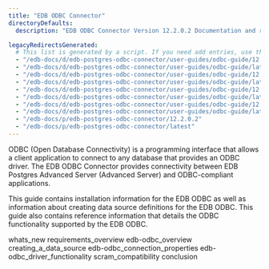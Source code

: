 ```yaml
---
title: "EDB ODBC Connector"
directoryDefaults:
  description: "EDB ODBC Connector Version 12.2.0.2 Documentation and release notes."

legacyRedirectsGenerated:
  # This list is generated by a script. If you need add entries, use the `legacyRedirects` key.
  - "/edb-docs/d/edb-postgres-odbc-connector/user-guides/odbc-guide/12.2.0.2/index.html"
  - "/edb-docs/d/edb-postgres-odbc-connector/user-guides/odbc-guide/latest/index.html"
  - "/edb-docs/d/edb-postgres-odbc-connector/user-guides/odbc-guide/12.2.0.2/conclusion.html"
  - "/edb-docs/d/edb-postgres-odbc-connector/user-guides/odbc-guide/latest/conclusion.html"
  - "/edb-docs/d/edb-postgres-odbc-connector/user-guides/odbc-guide/12.2.0.2/whats_new.html"
  - "/edb-docs/d/edb-postgres-odbc-connector/user-guides/odbc-guide/latest/whats_new.html"
  - "/edb-docs/d/edb-postgres-odbc-connector/user-guides/odbc-guide/12.2.0.2/genindex.html"
  - "/edb-docs/d/edb-postgres-odbc-connector/user-guides/odbc-guide/latest/genindex.html"
  - "/edb-docs/p/edb-postgres-odbc-connector/12.2.0.2"
  - "/edb-docs/p/edb-postgres-odbc-connector/latest"
---
```


ODBC (Open Database Connectivity) is a programming interface that allows a client application to connect to any database that provides an ODBC driver. The EDB ODBC Connector provides connectivity between EDB Postgres Advanced Server (Advanced Server) and ODBC-compliant applications.

This guide contains installation information for the EDB ODBC as well as information about creating data source definitions for the EDB ODBC. This guide also contains reference information that details the ODBC functionality supported by the EDB ODBC.

<div class="toctree" maxdepth="3">

whats_new requirements_overview edb-odbc_overview creating_a_data_source edb-odbc_connection_properties edb-odbc_driver_functionality scram_compatibility conclusion

</div>
